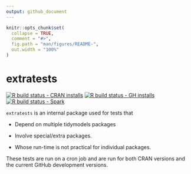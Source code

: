 ```yaml
---
output: github_document
---
```


<!-- README.md is generated from README.Rmd. Please edit that file -->

```r
knitr::opts_chunk$set(
  collapse = TRUE,
  comment = "#>",
  fig.path = "man/figures/README-",
  out.width = "100%"
)
```

# extratests

<!-- badges: start -->
[![R build status - CRAN installs](https://github.com/tidymodels/extratests/workflows/CRAN-R-CMD-check/badge.svg)](https://github.com/tidymodels/extratests/actions)
[![R build status - GH installs](https://github.com/tidymodels/extratests/workflows/GH-R-CMD-check/badge.svg)](https://github.com/tidymodels/extratests/actions)
[![R build status - Spark](https://github.com/tidymodels/extratests/workflows/spark-R-CMD-check/badge.svg)](https://github.com/tidymodels/extratests/actions)
<!-- badges: end -->

`extratests` is an internal package used for tests that

* Depend on multiple tidymodels packages

* Involve special/extra packages.  

* Whose run-time is not practical for individual packages. 

These tests are run on a cron job and are run for both CRAN versions and the current GitHub development versions. 
